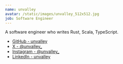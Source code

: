 ```yaml
---
name: unvalley
avatar: /static/images/unvalley_512x512.jpg
job: Software Engineer
---
```


A software engineer who writes Rust, Scala, TypeScript.

- [GitHub - unvalley](https://github.com/unvalley)
- [X - @unvalley\_](https://x.com/unvalley_)
- [Instagram - @unvalley\_](https://www.instagram.com/unvalley_)
- [LinkedIn - unvalley](https://www.linkedin.com/in/unvalley/)
